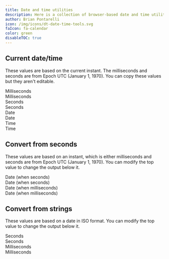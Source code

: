 ```yaml
---
title: Date and time utilities
description: Here is a collection of browser-based date and time utilities that can help you with conversions and calculations.
author: Brian Pontarelli
icon: /img/icons/dt-date-time-tools.svg
faIcon: fa-calendar
color: green
disableTOC: true
---
```


## Current date/time

These values are based on the current instant. The milliseconds and seconds are from Epoch UTC (January 1, 1970). You can copy these values but they aren't editable.

<div className="gap-6 grid grid-cols-[1fr_200px] items-center mt-8 no-prose">
  <div class:list={[border(false, false, true), "flex items-center justify-between py-1 px-2"]}>
    <span id="current-time-milliseconds">Milliseconds</span>
    <span data-widget="copy-button" data-copy-source="current-time-milliseconds"><i className="fa-light fa-copy"></i></span>
  </div>
  <span>Milliseconds</span>
  <div class:list={[border(false, false, true), "flex items-center justify-between py-1 px-2"]}>
    <span id="current-time-seconds">Seconds</span>
    <span data-widget="copy-button" data-copy-source="current-time-seconds"><i className="fa-light fa-copy"></i></span>
  </div>
  <span>Seconds</span>
  <div class:list={[border(false, false, true), "flex items-center justify-between py-1 px-2"]}>
    <span id="current-date">Date</span>
    <span data-widget="copy-button" data-copy-source="current-date"><i className="fa-light fa-copy"></i></span>
  </div>
  <span>Date</span>
  <div class:list={[border(false, false, true), "flex items-center justify-between py-1 px-2"]}>
    <span id="current-time">Time</span>
    <span data-widget="copy-button" data-copy-source="current-time"><i className="fa-light fa-copy"></i></span>
  </div>
  <span>Time</span>
</div>

## Convert from seconds

These values are based on an instant, which is either milliseconds and seconds are from Epoch UTC (January 1, 1970). You can modify the top value to change the output below it.

<Text id="seconds" name="seconds" label="Seconds or milliseconds"/>

<div className="gap-6 grid grid-cols-[1fr_200px] items-center mt-8 no-prose">
  <div class:list={[border(false, false, true), "flex items-center justify-between py-1 px-2"]}>
    <span id="date-when-seconds">Date (when seconds)</span>
    <span data-widget="copy-button" data-copy-source="date-when-seconds"><i className="fa-light fa-copy"></i></span>
  </div>
  <span>Date (when seconds)</span>
  <div class:list={[border(false, false, true), "flex items-center justify-between py-1 px-2"]}>
    <span id="date-when-milliseconds">Date (when milliseconds)</span>
    <span data-widget="copy-button" data-copy-source="date-when-milliseconds"><i className="fa-light fa-copy"></i></span>
  </div>
  <span>Date (when milliseconds)</span>
</div>

## Convert from strings

These values are based on a date in ISO format. You can modify the top value to change the output below it.

<Text id="date" name="date" label="Date/time string"/>

<div className="gap-6 grid grid-cols-[1fr_200px] items-center mt-8 no-prose">
  <div class:list={[border(false, false, true), "flex items-center justify-between py-1 px-2"]}>
    <span id="seconds-since-epoch">Seconds</span>
    <span data-widget="copy-button" data-copy-source="seconds-since-epoch"><i className="fa-light fa-copy"></i></span>
  </div>
  <span>Seconds</span>
  <div class:list={[border(false, false, true), "flex items-center justify-between py-1 px-2"]}>
    <span id="milliseconds-since-epoch">Milliseconds</span>
    <span data-widget="copy-button" data-copy-source="milliseconds-since-epoch"><i className="fa-light fa-copy"></i></span>
  </div>
  <span>Milliseconds</span>
</div>

<script type="text/javascript" src="/js/DateTime-0.1.0.js" defer></script>